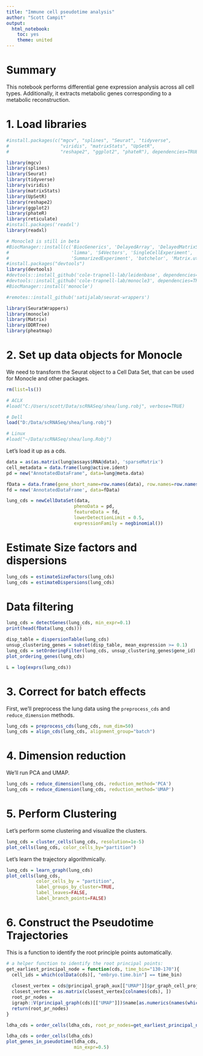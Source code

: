 ```yaml
---
title: "Immune cell pseudotime analysis"
author: "Scott Campit"
output: 
  html_notebook:
    toc: yes
    theme: united
---
```


# Summary
This notebook performs differential gene expression analysis across all cell types. Additionally, it extracts metabolic genes corresponding to a metabolic reconstruction.

# 1. Load libraries
```r
#install.packages(c("mgcv", "splines", "Seurat", "tidyverse", 
#                   "viridis", "matrixStats", "UpSetR", 
#                   "reshape2", "ggplot2", "phateR"), dependencies=TRUE)

library(mgcv)
library(splines)
library(Seurat)
library(tidyverse)
library(viridis)
library(matrixStats)
library(UpSetR)
library(reshape2)
library(ggplot2)
library(phateR)
library(reticulate)
#install.packages('readxl')
library(readxl)

# Monocle3 is still in beta
#BiocManager::install(c('BiocGenerics', 'DelayedArray', 'DelayedMatrixStats',
#                       'limma', 'S4Vectors', 'SingleCellExperiment',
#                       'SummarizedExperiment', 'batchelor', 'Matrix.utils'))
#install.packages("devtools")
library(devtools)
#devtools::install_github('cole-trapnell-lab/leidenbase', dependencies=TRUE)
#devtools::install_github('cole-trapnell-lab/monocle3', dependencies=TRUE)
#BiocManager::install('monocle')

#remotes::install_github('satijalab/seurat-wrappers')

library(SeuratWrappers)
library(monocle)
library(Matrix)
library(DDRTree)
library(pheatmap)
```

# 2. Set up data objects for Monocle

We need to transform the Seurat object to a Cell Data Set, that can be used for Monocle and other packages.
```r
rm(list=ls())

# ACLX
#load("C:/Users/scott/Data/scRNASeq/shea/lung.robj", verbose=TRUE)

# Dell
load("D:/Data/scRNASeq/shea/lung.robj")

# Linux
#load("~/Data/scRNASeq/shea/lung.Robj")
```

Let's load it up as a cds.
```r
data = as(as.matrix(lung@assays$RNA@data), 'sparseMatrix')
cell_metadata = data.frame(lung@active.ident)
pd = new("AnnotatedDataFrame", data=lung@meta.data)

fData = data.frame(gene_short_name=row.names(data), row.names=row.names(data))
fd = new('AnnotatedDataFrame', data=fData)

lung_cds = newCellDataSet(data,
                         phenoData = pd,
                         featureData = fd,
                         lowerDetectionLimit = 0.5,
                         expressionFamily = negbinomial())
```

# Estimate Size factors and dispersions
```r
lung_cds = estimateSizeFactors(lung_cds)
lung_cds = estimateDispersions(lung_cds)
```

# Data filtering
```r
lung_cds = detectGenes(lung_cds, min_expr=0.1)
print(head(fData(lung_cds)))

disp_table = dispersionTable(lung_cds)
unsup_clustering_genes = subset(disp_table, mean_expression >= 0.1)
lung_cds = setOrderingFilter(lung_cds, unsup_clustering_genes$gene_id)
plot_ordering_genes(lung_cds)

L = log(exprs(lung_cds))

```

# 3. Correct for batch effects
First, we'll preprocess the lung data using the `preprocess_cds` and `reduce_dimension` methods.
```r
lung_cds = preprocess_cds(lung_cds, num_dim=50)
lung_cds = align_cds(lung_cds, alignment_group="batch")
```

# 4. Dimension reduction
We'll run PCA and UMAP.
```r
lung_cds = reduce_dimension(lung_cds, reduction_method='PCA')
lung_cds = reduce_dimension(lung_cds, reduction_method='UMAP')
```

# 5. Perform Clustering 
Let's perform some clustering and visualize the clusters.
```r
lung_cds = cluster_cells(lung_cds, resolution=1e-5)
plot_cells(lung_cds, color_cells_by="partition")
```

Let's learn the trajectory algorithmically.
```r
lung_cds = learn_graph(lung_cds)
plot_cells(lung_cds,
           color_cells_by = "partition",
           label_groups_by_cluster=TRUE,
           label_leaves=FALSE,
           label_branch_points=FALSE)
```

# 6. Construct the Pseudotime Trajectories
This is a function to identify the root principle points automatically.
```r
# a helper function to identify the root principal points:
get_earliest_principal_node = function(cds, time_bin="130-170"){
  cell_ids = which(colData(cds)[, "embryo.time.bin"] == time_bin)
  
  closest_vertex = cds@principal_graph_aux[["UMAP"]]$pr_graph_cell_proj_closest_vertex
  closest_vertex = as.matrix(closest_vertex[colnames(cds), ])
  root_pr_nodes =
  igraph::V(principal_graph(cds)[["UMAP"]])$name[as.numerics(names(which.max(table(closest_vertex[cell_ids,]))))]
  return(root_pr_nodes)
}
```


```r
ldha_cds = order_cells(ldha_cds, root_pr_nodes=get_earliest_principal_node(ldha_cds))
```

```r
ldha_cds = order_cells(ldha_cds)
plot_genes_in_pseudotime(ldha_cds,
                         min_expr=0.5)
```

